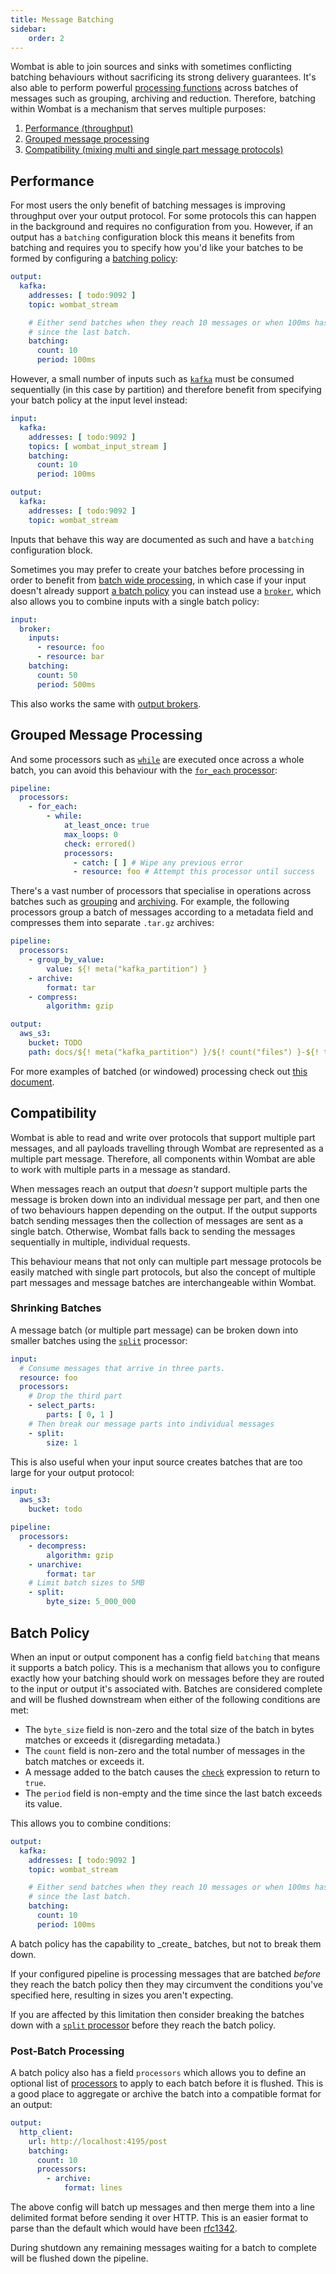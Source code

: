 ```yaml
---
title: Message Batching
sidebar:
    order: 2
---
```


Wombat is able to join sources and sinks with sometimes conflicting batching behaviours without sacrificing its strong
delivery guarantees. It's also able to perform powerful [processing functions](/guides/windowed_processing) across
batches of messages such as grouping, archiving and reduction. Therefore, batching within Wombat is a mechanism that
serves multiple purposes:

1. [Performance (throughput)](#performance)
2. [Grouped message processing](#grouped-message-processing)
3. [Compatibility (mixing multi and single part message protocols)](#compatibility)

## Performance
For most users the only benefit of batching messages is improving throughput over your output protocol. For some
protocols this can happen in the background and requires no configuration from you. However, if an output has a
`batching` configuration block this means it benefits from batching and requires you to specify how you'd like your
batches to be formed by configuring a [batching policy](#batch-policy):

```yaml
output:
  kafka:
    addresses: [ todo:9092 ]
    topic: wombat_stream

    # Either send batches when they reach 10 messages or when 100ms has passed
    # since the last batch.
    batching:
      count: 10
      period: 100ms
```

However, a small number of inputs such as [`kafka`](/reference/components/inputs/kafka) must be consumed sequentially
(in this case by partition) and therefore benefit from specifying your batch policy at the input level instead:

```yaml
input:
  kafka:
    addresses: [ todo:9092 ]
    topics: [ wombat_input_stream ]
    batching:
      count: 10
      period: 100ms

output:
  kafka:
    addresses: [ todo:9092 ]
    topic: wombat_stream
```

Inputs that behave this way are documented as such and have a `batching` configuration block.

Sometimes you may prefer to create your batches before processing in order to benefit
from [batch wide processing](#grouped-message-processing), in which case if your input doesn't already
support [a batch policy](#batch-policy) you can instead use a [`broker`](/reference/components/inputs/broker), which
also allows you to combine inputs with a single batch policy:

```yaml
input:
  broker:
    inputs:
      - resource: foo
      - resource: bar
    batching:
      count: 50
      period: 500ms
```

This also works the same with [output brokers](/reference/components/outputs/broker).

## Grouped Message Processing

And some processors such as [`while`](/reference/components/processors/while) are executed once across a whole batch,
you can avoid this behaviour with the [`for_each` processor](/reference/components/processors/for_each):

```yaml
pipeline:
  processors:
    - for_each:
        - while:
            at_least_once: true
            max_loops: 0
            check: errored()
            processors:
              - catch: [ ] # Wipe any previous error
              - resource: foo # Attempt this processor until success
```

There's a vast number of processors that specialise in operations across batches such as
[grouping](/reference/components/processors/group_by) and [archiving](/reference/components/processors/archive). For
example, the following processors group a batch of messages according to a metadata field and compresses them into
separate `.tar.gz` archives:

```yaml
pipeline:
  processors:
    - group_by_value:
        value: ${! meta("kafka_partition") }
    - archive:
        format: tar
    - compress:
        algorithm: gzip

output:
  aws_s3:
    bucket: TODO
    path: docs/${! meta("kafka_partition") }/${! count("files") }-${! timestamp_unix_nano() }.tar.gz
```

For more examples of batched (or windowed) processing check out [this document](/guides/windowed_processing).

## Compatibility

Wombat is able to read and write over protocols that support multiple part messages, and all payloads travelling through
Wombat are represented as a multiple part message. Therefore, all components within Wombat are able to work with
multiple parts in a message as standard.

When messages reach an output that _doesn't_ support multiple parts the message is broken down into an individual
message per part, and then one of two behaviours happen depending on the output. If the output supports batch sending
messages then the collection of messages are sent as a single batch. Otherwise, Wombat falls back to sending the
messages sequentially in multiple, individual requests.

This behaviour means that not only can multiple part message protocols be easily matched with single part protocols, but
also the concept of multiple part messages and message batches are interchangeable within Wombat.

### Shrinking Batches

A message batch (or multiple part message) can be broken down into smaller batches using the
[`split`](/reference/components/processors/split) processor:

```yaml
input:
  # Consume messages that arrive in three parts.
  resource: foo
  processors:
    # Drop the third part
    - select_parts:
        parts: [ 0, 1 ]
    # Then break our message parts into individual messages
    - split:
        size: 1
```

This is also useful when your input source creates batches that are too large for your output protocol:

```yaml
input:
  aws_s3:
    bucket: todo

pipeline:
  processors:
    - decompress:
        algorithm: gzip
    - unarchive:
        format: tar
    # Limit batch sizes to 5MB
    - split:
        byte_size: 5_000_000
```

## Batch Policy
When an input or output component has a config field `batching` that means it supports a batch policy. This is a
mechanism that allows you to configure exactly how your batching should work on messages before they are routed to the
input or output it's associated with. Batches are considered complete and will be flushed downstream when either of the
following conditions are met:

- The `byte_size` field is non-zero and the total size of the batch in bytes matches or exceeds it (disregarding
  metadata.)
- The `count` field is non-zero and the total number of messages in the batch matches or exceeds it.
- A message added to the batch causes the [`check`](/bloblang) expression to return to `true`.
- The `period` field is non-empty and the time since the last batch exceeds its value.

This allows you to combine conditions:

```yaml
output:
  kafka:
    addresses: [ todo:9092 ]
    topic: wombat_stream

    # Either send batches when they reach 10 messages or when 100ms has passed
    # since the last batch.
    batching:
      count: 10
      period: 100ms
```

<Aside type="caution">
A batch policy has the capability to _create_ batches, but not to break them down.
</Aside>

If your configured pipeline is processing messages that are batched _before_ they reach the batch policy then they may
circumvent the conditions you've specified here, resulting in sizes you aren't expecting.

If you are affected by this limitation then consider breaking the batches down with a [`split` processor](/reference/components/processors/split) before
they reach the batch policy.

### Post-Batch Processing

A batch policy also has a field `processors` which allows you to define an optional list of [processors](/pipelines/build/processors) to
apply to each batch before it is flushed. This is a good place to aggregate or archive the batch into a compatible
format for an output:

```yaml
output:
  http_client:
    url: http://localhost:4195/post
    batching:
      count: 10
      processors:
        - archive:
            format: lines
```

The above config will batch up messages and then merge them into a line delimited format before sending it over HTTP.
This is an easier format to parse than the default which would have
been [rfc1342](https://www.w3.org/Protocols/rfc1341/7_2_Multipart.html).

During shutdown any remaining messages waiting for a batch to complete will be flushed down the pipeline.